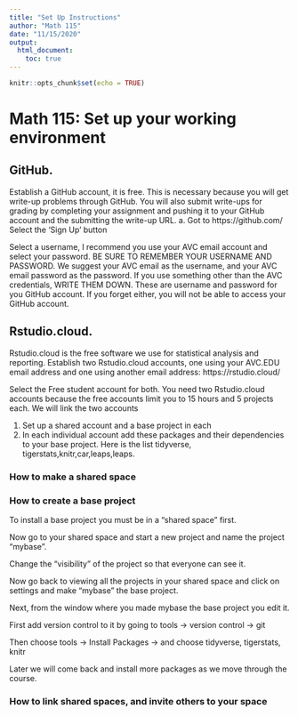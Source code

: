 ```yaml
---
title: "Set Up Instructions"
author: "Math 115"
date: "11/15/2020"
output: 
  html_document:
    toc: true
---
```


```r
knitr::opts_chunk$set(echo = TRUE)
```

# Math 115:  Set up your working environment 

## GitHub.    
Establish a GitHub account, it is free.  This is necessary because you will get write-up problems through GitHub.   You will also submit write-ups for grading by completing your assignment and pushing it to your GitHub account and the submitting the write-up URL.
a.	Got to https://github.com/  Select the ‘Sign Up’ button 

  
Select a username, I recommend you use your AVC email account and select your password.  BE SURE TO REMEMBER YOUR USERNAME AND PASSWORD. We suggest your AVC email as the username, and your AVC email password as the password. If you use something other than the AVC credentials, WRITE THEM DOWN.  These are username and password for you GitHub account.  If you forget either, you will not be able to access your GitHub account.

## Rstudio.cloud.   
Rstudio.cloud is the free software we use for statistical analysis and reporting.  Establish two Rstudio.cloud accounts, one using your AVC.EDU email address and one using another email address:  https://rstudio.cloud/  

Select the Free student account for both.  You need two Rstudio.cloud accounts because the free accounts limit you to 15 hours and 5 projects each.  We will link the two accounts

  1. Set up a shared account and a base project in each 
  2. In each individual account add these packages and their dependencies to your base project.  Here is the list tidyverse, tigerstats,knitr,car,leaps,leaps.  
  
### How to make a shared space  

### How to create a base project  

To install a base project you must be in a "shared space" first.  

Now go to your shared space and start a new project and name the project "mybase".

Change the "visibility" of the project so that everyone can see it.

Now go back to viewing all the projects in your shared space and click on
settings and make "mybase" the base project. 

Next, from the window where you made mybase the base project you edit it.

First add version control to it by going to tools -> version control -> git

Then choose tools -> Install Packages -> and choose tidyverse, tigerstats, knitr

Later we will come back and install more packages as we move through the course.

### How to link shared spaces, and invite others to your space


